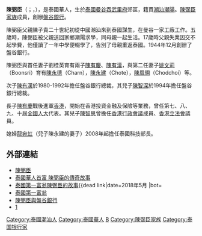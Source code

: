 '''陳弼臣'''（{{lang-th|ชิน โสภณพนิช}}；{{lang|en|Chin Sophonpanich}}，{{bd|1908年|11月10日|1988年|1月3日}}），是泰國華人，生於[[泰國|泰國]][[曼谷|曼谷]][[吞武里府|吞武里府]]郊區，籍貫[[潮汕|潮汕]][[潮陽|潮陽]]。[[陳弼臣家族|陳弼臣家族]]成員，創辦[[盤谷銀行|盤谷銀行]]。

陳弼臣父親陳子貴二十世紀初從中國潮汕來到泰國謀生，在曼谷一家工廠工作。五歲時，陳弼臣被父親送回家鄉潮陽求學，同母親一起生活。17歲時父親失業因交不起學費，他僅讀了一年中學便輟學了，告別了母親重返泰國。1944年12月創辦了盤谷銀行。

陳弼臣與首任妻子劉桂英育有兩子[[陳有慶|陳有慶]]、[[陳有漢|陳有漢]]，與第二任妻子[[姚文莉|姚文莉]]（Boonsri）育有[[陳永德|陳永德]]（Charn），[[陳永建|陳永建]]（Chote），[[陳鳳翎|陳鳳翎]]（Chodchoi）等。

次子[[陳有漢|陳有漢]]於1980-1992年擔任盤谷銀行總裁，其兒子[[陳智深|陳智深]]於1994年擔任盤谷銀行總裁。

長子[[陳有慶|陳有慶]]戰後進軍[[香港|香港]]，開始在香港投資金融及保險等業務，曾任第七、八、九、十屆[[全國人大|全國人大]]代表。其兒子[[陳智思|陳智思]]曾擔任[[香港行政會議|香港行政會議]]成員、[[香港立法會|香港立法會]]議員。

媳婦[[龍宛虹|龍宛虹]]（兒子陳永建的妻子）2008年起擔任泰國科技部長。

==外部連結==
*[http://blog.liontravel.com/album_photo/1854/1854-502626.jpg 陳弼臣]{{dead link|date=2018年5月 |bot=InternetArchiveBot |fix-attempted=yes }}
*[http://blog.liontravel.com/sabaijerry/post/3630/27166 泰國華人首富 陳弼臣的傳奇故事]
*[http://admin.epochhk.com/9/5/4/99361.htm 泰國第一富翁陳弼臣的故事]{{dead link|date=2018年5月 |bot=
*[http://www.millionbook.net/js/y/yanxuzhi/sjfh/070.htm 泰國第一富翁]
*[https://web.archive.org/web/20101113102322/http://news.dayoo.com/history/201008/24/88671_13685677.htm 陳弼臣與盤谷銀行]
*[http://project.iss.u-tokyo.ac.jp/nakagawa/members/papers/3%284%29suehiro/suehiro.table.4.PDF]

{{Authority control}}
[[Category:泰國潮汕人|Category:泰國潮汕人]]
[[Category:泰國華人|Category:泰國華人]]
[[Category:陈姓|B]]
[[Category:陳弼臣家族|Category:陳弼臣家族]]
[[Category:泰国银行家|Category:泰国银行家]]